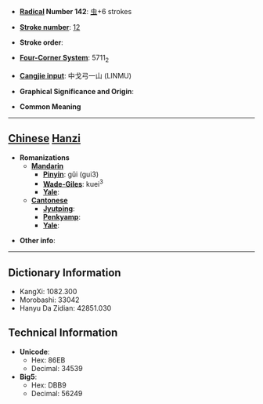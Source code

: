 * '''[[Wiktionary:Chinese radical index| Radical]] Number 142''': [[Wiktionary:Chinese radical index 虫|虫]]+6 strokes

* '''[[Wiktionary:Chinese total strokes index|Stroke number]]''': [[Wiktionary:Chinese total strokes index 12|12]]

* '''Stroke order''': 

* '''[[Wiktionary:Chinese four corner index|Four-Corner System]]''': 5711<sub>2</sub>

* '''[[Wiktionary:Chinese Cangjie index|Cangjie input]]''': 中戈弓一山 (LINMU)

* '''Graphical Significance and Origin''': 

* '''Common Meaning'''

----

== [[Chinese]] [[Hanzi]] ==

* '''Romanizations'''
** '''[[Mandarin]]'''
*** '''[[Pinyin]]''': gǔi (gui3)
*** '''[[Wade-Giles]]''': kuei<sup>3</sup>
*** '''[[Yale]]''': 
** '''[[Cantonese]]'''
*** '''[[Jyutping]]''':
*** '''[[Penkyamp]]''': 
*** '''[[Yale]]''': 

* '''Other info''': 

----

== Dictionary Information ==

* KangXi: 1082.300
* Morobashi: 33042
* Hanyu Da Zidian: 42851.030

== Technical Information ==

* '''Unicode''':
** Hex: 86EB
** Decimal: 34539
* '''Big5''':
** Hex: DBB9
** Decimal: 56249